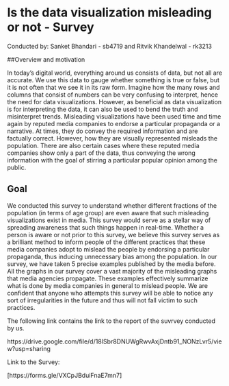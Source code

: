 # Is the data visualization misleading or not - Survey 

Conducted by: Sanket Bhandari - sb4719 and Ritvik Khandelwal - rk3213 

##Overview and motivation

In today’s digital world, everything around us consists of data, but not all are accurate. We use this data to gauge whether something is true or false, but it is not often that we see it in its raw form. Imagine how the many rows and columns that consist of numbers can be very confusing to interpret, hence the need for data visualizations.
However, as beneficial as data visualization is for interpreting the data, it can also be used to bend the truth and misinterpret trends. Misleading visualizations have been used time and time again by reputed media companies to endorse a particular propaganda or a narrative. At times, they do convey the required information and are factually correct. However, how they are visually represented misleads the population. There are also certain cases where these reputed media companies show only a part of the data, thus conveying the wrong information with the goal of stirring a particular popular opinion among the public.

## Goal
We conducted this survey to understand whether different fractions of the population (in terms of age group) are even aware that such misleading visualizations exist in media. This survey would serve as a stellar way of spreading awareness that such things happen in real-time. Whether a person is aware or not prior to this survey, we believe this survey serves as a brilliant method to inform people of the different practices that these media companies adopt to mislead the people by endorsing a particular propaganda, thus inducing unnecessary bias among the population.
In our survey, we have taken 5 precise examples published by the media before. All the graphs in our survey cover a vast majority of the misleading graphs that media agencies propagate. These examples effectively summarize what is done by media companies in general to mislead people. We are confident that anyone who attempts this survey will be able to notice any sort of irregularities in the future and thus will not fall victim to such practices.

The following link contains the link to the report of the suvrvey conducted by us. 

[https://drive.google.com/file/d/18ISbr8DNUWgRwvAxjDntb91_NONzLvr5/view?usp=sharing]{target="_blank"}

Link to the Survey:

[https://forms.gle/VXCpJBduiFnaE7mn7] 



